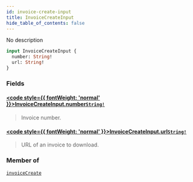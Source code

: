 ```yaml
---
id: invoice-create-input
title: InvoiceCreateInput
hide_table_of_contents: false
---
```








No description

```graphql
input InvoiceCreateInput {
  number: String!
  url: String!
}
```


### Fields

#### [<code style={{ fontWeight: 'normal' }}>InvoiceCreateInput.<b>number</b></code>](#)<Bullet />[`String!`](../../../developer/api-reference/scalars/string) <Badge class="secondary" text="non-null"/> <Badge class="secondary" text="scalar"/>
> Invoice number.
> 

#### [<code style={{ fontWeight: 'normal' }}>InvoiceCreateInput.<b>url</b></code>](#)<Bullet />[`String!`](../../../developer/api-reference/scalars/string) <Badge class="secondary" text="non-null"/> <Badge class="secondary" text="scalar"/>
> URL of an invoice to download.
> 



### Member of

[`invoiceCreate`](../../../developer/api-reference/mutations/invoice-create)  <Badge class="secondary" text="mutation"/>



